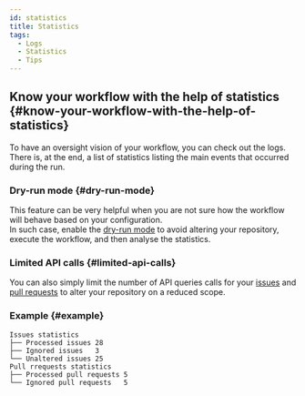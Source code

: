 ```yaml
---
id: statistics
title: Statistics
tags:
  - Logs
  - Statistics
  - Tips
---
```


## Know your workflow with the help of statistics {#know-your-workflow-with-the-help-of-statistics}

To have an oversight vision of your workflow, you can check out the logs.  
There is, at the end, a list of statistics listing the main events that occurred during the run.

### Dry-run mode {#dry-run-mode}

This feature can be very helpful when you are not sure how the workflow will behave based on your configuration.  
In such case, enable the [dry-run mode](dry-run-input) to avoid altering your repository, execute the workflow, and then analyse the statistics.

### Limited API calls {#limited-api-calls}

You can also simply limit the number of API queries calls for your [issues](issues/inputs/issue-limit-api-queries-count-input) and [pull requests](pull-requests/inputs/pull-request-limit-api-queries-count-input) to alter your repository on a reduced scope.

### Example {#example}

```
Issues statistics
├── Processed issues 28
├── Ignored issues   3
└── Unaltered issues 25
Pull rrequests statistics
├── Processed pull requests 5
└── Ignored pull requests   5
```
